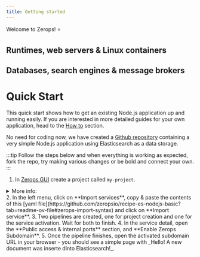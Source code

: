 ```yaml
---
title: Getting started
---
```


Welcome to Zerops! :star:

## Runtimes, web servers & Linux containers

## Databases, search engines & message brokers

# Quick Start

This quick start shows how to get an existing Node.js application up and running easily. If you are interested in more detailed guides for your own application, head to the [How to](/nodejs/how-to/create) section.

No need for coding now, we have created a [Github repository](https://github.com/zeropsio/recipe-es-nodejs-basic) containing a very simple Node.js application using Elasticsearch as a data storage. 

:::tip
Follow the steps below and when everything is working as expected, fork the repo, try making various changes or be bold and connect your own.
:::

1. In <a href="https://app.zerops.io">Zerops GUI</a> create a project called `my-project`.
<details><summary>More info:</summary>
<p>
<a href="/features/infrastructure#project">Learn more</a> about projects in Zerops.
</p>
</details>
2. In the left menu, click on **Import services**, copy & paste the contents of this [yaml file](https://github.com/zeropsio/recipe-es-nodejs-basic?tab=readme-ov-file#zerops-import-syntax) and click on **Import service**.
3. Two pipelines are created, one for project creation and one for the service activation. Wait for both to finish.
4. In the service detail, open the **Public access & internal ports** section, and **Enable Zerops Subdomain**.
5. Once the pipeline finishes, open the activated subdomain URL in your browser - you should see a simple page with _Hello! A new document was inserte dinto Elasticsearch!_.



